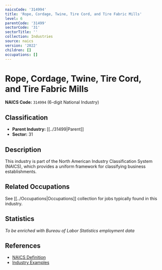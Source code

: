 ```yaml
---
naicsCode: '314994'
title: 'Rope, Cordage, Twine, Tire Cord, and Tire Fabric Mills'
level: 6
parentCode: '31499'
sectorCode: '31'
sectorTitle: ''
collection: Industries
source: naics
version: '2022'
children: []
occupations: []
---
```

# Rope, Cordage, Twine, Tire Cord, and Tire Fabric Mills

**NAICS Code:** `314994` (6-digit National Industry)

## Classification

- **Parent Industry:** [[../31499|Parent]]
- **Sector:** 31

## Description

This industry is part of the North American Industry Classification System (NAICS), which provides a uniform framework for classifying business establishments.

## Related Occupations

See [[../Occupations|Occupations]] collection for jobs typically found in this industry.

## Statistics

*To be enriched with Bureau of Labor Statistics employment data*

## References

- [NAICS Definition](https://www.census.gov/naics/)
- [Industry Examples](https://www.census.gov/naics/2022NAICS/)
